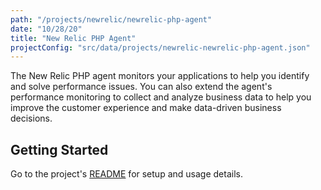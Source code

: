 ```yaml
---
path: "/projects/newrelic/newrelic-php-agent"
date: "10/28/20"
title: "New Relic PHP Agent"
projectConfig: "src/data/projects/newrelic-newrelic-php-agent.json"
---
```



The New Relic PHP agent monitors your applications to help you identify and solve performance issues. 
You can also extend the agent's performance monitoring to collect and analyze business data to help 
you improve the customer experience and make data-driven business decisions.

## Getting Started
 
Go to the project's [README](https://github.com/newrelic/newrelic-php-agent) for setup and usage details.